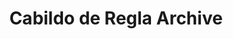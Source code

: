 ---
title: Cabildo de Regla Archive
home_page: true
subheader: ''
heroImage: ''
featureImage: ''
---